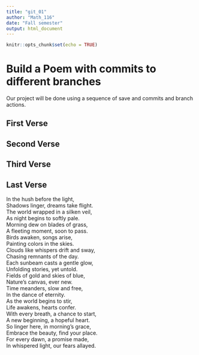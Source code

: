 ```yaml
---
title: "git_01"
author: "Math_116"
date: "Fall semester"
output: html_document
---
```


```r
knitr::opts_chunk$set(echo = TRUE)
```
# Build a Poem with commits to different branches
Our project will be done using a sequence of save and commits and branch actions.
<!-- Do not modify or change any text in "!--" bracketed areas such as this --- these are instructions to
you, if you change any of this the git program will notice it and compromise your git merging strategy !-->

## First Verse 
<!--Put the first five lines of a poem by Lewis Carrol in this section!-->

## Second Verse
<!--Put the first five lines of a poem by Robert Frost here!-->

## Third Verse
<!--Put the first two verses of The Walrus and the Carpenter here!-->

## Last Verse
<!--Put a short poem you created using chatGPT of 20 to 30 lines,here!-->
In the hush before the light,  
Shadows linger, dreams take flight.  
The world wrapped in a silken veil,  
As night begins to softly pale.  
Morning dew on blades of grass,  
A fleeting moment, soon to pass.  
Birds awaken, songs arise,  
Painting colors in the skies.  
Clouds like whispers drift and sway,  
Chasing remnants of the day.  
Each sunbeam casts a gentle glow,  
Unfolding stories, yet untold.  
Fields of gold and skies of blue,  
Nature's canvas, ever new.  
Time meanders, slow and free,  
In the dance of eternity.  
As the world begins to stir,  
Life awakens, hearts confer.  
With every breath, a chance to start,  
A new beginning, a hopeful heart.  
So linger here, in morning’s grace,  
Embrace the beauty, find your place.  
For every dawn, a promise made,  
In whispered light, our fears allayed.  
